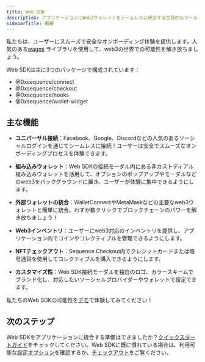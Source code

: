 ```yaml
---
title: Web SDK
description: アプリケーションにWeb3ウォレットをシームレスに統合する包括的なツールキット。
sidebarTitle: 概要
---
```


私たちは、ユーザーにスムーズで安全なオンボーディング体験を提供します。人気のある[wagmi](https://wagmi.sh/) ライブラリを使用して、web3の世界での可能性を解き放ちましょう。

Web SDKは主に3つのパッケージで構成されています：

* @0xsequence/connect
* @0xsequence/checkout
* @0xsequence/hooks
* @0xsequence/wallet-widget

## 主な機能

* **ユニバーサル接続**：Facebook、Google、Discordなどの人気のあるソーシャルログインを通じてシームレスに接続！ユーザーは安全でスムーズなオンボーディングプロセスを体験できます。

* **組み込みウォレット**：Web SDKの接続モーダル内にある非カストディアル組み込みウォレットを活用して、オプションのポップアップやモーダルなどのweb3をバックグラウンドに置き、ユーザーが体験に集中できるようにします。

* **外部ウォレットの統合**：WalletConnectやMetaMaskなどの主要なweb3ウォレットと簡単に統合。わずか数クリックでブロックチェーンのパワーを解き放ちましょう！

* **Web3インベントリ**：ユーザーにweb3対応のインベントリを提供し、アプリケーション内でコインやコレクティブルを管理できるようにします。

* **NFTチェックアウト**：Sequence Checkout内でクレジットカードまたは暗号通貨を使用してコレクティブルを購入できるようにします。

* **カスタマイズ性**：Web SDK接続モーダルを独自のロゴ、カラースキームでブランド化し、対応したいソーシャルプロバイダーやウォレットで設定できます。

私たちのWeb SDKの可能性を[デモ](https://0xsequence.github.io/web-sdk/)で体験してみてください！

## 次のステップ

Web SDKをアプリケーションに統合する準備はできましたか？[クイックスタートガイド](/sdk/web/getting-started)をチェックしてください。Web SDKに既に慣れている場合は、利用可能な[設定オプション](/sdk/web/custom-configuration)を確認するか、[チェックアウト](/sdk/web/guides/checkout)をご覧ください。
